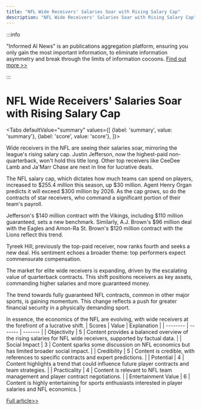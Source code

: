 ```yaml
---
title: "NFL Wide Receivers' Salaries Soar with Rising Salary Cap"
description: "NFL Wide Receivers' Salaries Soar with Rising Salary Cap"
---
```



:::info

"Informed AI News" is an publications aggregation platform, ensuring you only gain the most important information, to eliminate information asymmetry and break through the limits of information cocoons.  [Find out more >>](/docs/guides)

:::

# NFL Wide Receivers' Salaries Soar with Rising Salary Cap


<Tabs
	defaultValue="summary"
	values={[
	{label: 'summary', value: 'summary'},
	{label: 'score', value: 'score'},
]}>
<TabItem value="summary">


Wide receivers in the NFL are seeing their salaries soar, mirroring the league's rising salary cap. Justin Jefferson, now the highest-paid non-quarterback, won't hold this title long. Other top receivers like CeeDee Lamb and Ja'Marr Chase are next in line for lucrative deals.

The NFL salary cap, which dictates how much teams can spend on players, increased to $255.4 million this season, up $30 million. Agent Henry Organ predicts it will exceed $300 million by 2026. As the cap grows, so do the contracts of star receivers, who command a significant portion of their team's payroll.

Jefferson's $140 million contract with the Vikings, including $110 million guaranteed, sets a new benchmark. Similarly, A.J. Brown's $96 million deal with the Eagles and Amon-Ra St. Brown's $120 million contract with the Lions reflect this trend.

Tyreek Hill, previously the top-paid receiver, now ranks fourth and seeks a new deal. His sentiment echoes a broader theme: top performers expect commensurate compensation.

The market for elite wide receivers is expanding, driven by the escalating value of quarterback contracts. This shift positions receivers as key assets, commanding higher salaries and more guaranteed money.

The trend towards fully guaranteed NFL contracts, common in other major sports, is gaining momentum. This change reflects a push for greater financial security in a physically demanding sport.

In essence, the economics of the NFL are evolving, with wide receivers at the forefront of a lucrative shift.
</TabItem>
<TabItem value="score">
	| Scores     | Value   | Explanation |
	| -------- | ------- | ------- |
	| Objectivity  | 5    | Content provides a balanced overview of the rising salaries for NFL wide receivers, supported by factual data.    |
	| Social Impact | 3     | Content sparks some discussion on NFL economics but has limited broader social impact.    |
	| Credibility    | 5    | Content is credible, with references to specific contracts and expert predictions.    |
	| Potential    | 4    | Content highlights a trend that could influence future player contracts and team strategies.    |
	| Practicality    | 4    | Content is relevant to NFL team management and player contract negotiations.    |
	| Entertainment Value    | 6    | Content is highly entertaining for sports enthusiasts interested in player salaries and NFL economics.    |
</TabItem>
</Tabs>

[Full article>>](https://apnews.com/article/nfl-receivers-contracts-justin-jefferson-2dfa478d011fd596993e24903c478d3e)
